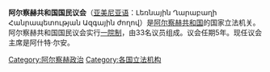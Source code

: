 {{Infobox legislature
 | name               = 国民议会
 | native_name        = Ազգային ժողով
 | transcription_name =''Azgayin Zhoghov'' 
 | legislature        = 
 | coa_pic            = Emblem of the Republic of Artsakh.svg
 | coa_res            = 150px 
 | coa_alt            =
 | foundation         = <!-- {{Start date|YYYY|MM|DD}} --> 
 | house_type         = 一院制 
 | body               = 
 | houses             = 
 | leader1_type       =[[阿尔察赫共和国|主席]] 
 | leader1            =[[阿什特·尔安|阿什特·尔安]] 
 | party1             =[[阿尔察赫民主党|民主党]] 
 | election1          = 2015年5月3日
 | leader2_type       = [[副主席|副主席]]
 | leader2            =[[瓦拉姆·巴拉扬|瓦拉姆·巴拉扬]] 
 | party2             =[[亚美尼亚革命联盟|亚美尼亚革命联盟]] 
 | election2          = 2016年5月21日
 | leader3_type       = 
 | leader3            = 
 | party3             = 
 | election3          = 
 | members            = 33
 | house1             = 
 | house2             = 
 | structure1         = National Assembly (Artsakh) diagram.svg
 | structure1_res     = 250px
 | structure1_alt     = 
 | structure2         = 
 | structure2_res     = 
 | structure2_alt     = 
 | political_groups1  = 
{{Color box|{{Free Motherland/meta/color}}|border=darkgray}} [[自由祖国|自由祖国]] (15)<br>
{{Color box|{{Armenian Revolutionary Federation/meta/color}}|border=darkgray}} [[亚美尼亚革命联盟|亚美尼亚革命联盟]] (7)<br>
{{nowrap|{{Color box|{{Democratic Party of Artsakh/meta/color}}|border=darkgray}} [[阿尔察赫民主党|民主党]] (6)}}<br>
{{Color box|{{Movement 88/meta/color}}|border=darkgray}} [[运动88|运动88]] (2)<br>
{{Color box|{{National Revival (Artsakh)/meta/color}}|border=darkgray}} [[民族复兴（阿尔察赫）|民族复兴]] (1)<br>
{{Color box|#DDDDDD|border=darkgray}} [[无党籍|无党籍]] (2)
 | political_groups2  = 
 | committees1        = 
 | committees2        = 
 | joint_committees   = 
 | voting_system1     = [[比例代表制|比例代表制]]<br>(目前的大会是在[[并行表决|并行表决]]系统下选出的)
 | voting_system2     = 
 | last_election1     = [[2015年纳戈尔诺-卡拉巴赫议会选举|2015年5月3日]]
 | previous_election1 =
 | previous_election2 =
 | session_room       = NKR Parliament, Stepanakert.jpg
 | session_res        = 250px
 | session_alt        = 
 | meeting_place      = {{NKR}}[[斯捷潘纳克特|斯捷潘纳克特]]
 | website            =http://www.nankr.am/en 
 | footnotes          = 
 | motto              = 
|next_election1=[[Artsakhian_general_election,_2020|2020]]}}
'''阿尔察赫共和国国民议会'''（[[亚美尼亚语|亚美尼亚语]]：Լեռնային Ղարաբաղի Հանրապետության Ազգային ժողով）是[[阿尔察赫共和国|阿尔察赫共和国]]的国家立法机关。阿尔察赫共和国国民议会实行[[一院制|一院制]]，由33名议员组成。议会任期5年。现任议会主席是阿什特·尔安。

{{Nagorno-Karabakh Topics}}
{{亚洲题目|议会}}
{{欧洲题目|议会}}

[[Category:阿尔察赫政治|Category:阿尔察赫政治]]
[[Category:各国立法机构|Category:各国立法机构]]